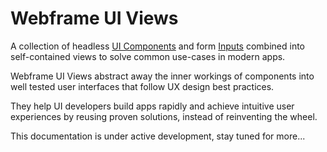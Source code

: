 
# Webframe UI Views

A collection of headless [UI Components](/docs/ui/components) and form [Inputs](/docs/ui/inputs) combined into self-contained views to solve common use-cases in modern apps.

Webframe UI Views abstract away the inner workings of components into well tested user interfaces that follow UX design best practices.

They help UI developers build apps rapidly and achieve intuitive user experiences by reusing proven solutions, instead of reinventing the wheel.

<Callout emoji='💡'>
  This documentation is under active development, stay tuned for more...
</Callout>
